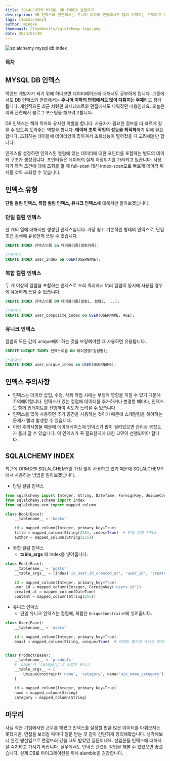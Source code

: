 ```yaml
---
title: SQLALCHEMY MYSQL DB INDEX 설정하기
description: DB 인덱스와 관련해서는 주니어 이하의 면접에서도 많이 다뤄지는 주제라고 생각됩니다. 개인적으론 최근 치렀던 과제테스트와 면접에서도 다뤄졌던 내용인데요. 오늘은 이와 관련해서 블로그 포스팅을 해보려고합니다.
tags: [SQLAlchemy]
author: mingke
thumbnail: /thumbnails/sqlalchemy-logo.png
date: 2024/03/30
---
```


<Image src="/thumbnails/sqlalchemy-logo.png" alt="sqlalchemy mysql db index" />

### 목차

## MYSQL DB 인덱스

백엔드 개발자가 되기 위해 하다보면 데이터베이스에 대해서도 공부하게 됩니다. 그중에서도 DB 인덱스와 관련해서는 **주니어 이하의 면접에서도 많이 다뤄지는 주제**라고 생각됩니다. 개인적으론 최근 치렀던 과제테스트와 면접에서도 다뤄졌던 내용인데요. 오늘은 이와 관련해서 블로그 포스팅을 해보려고합니다.

DB 인덱스는 책의 목차와 유사한 역할을 합니다. 사용자가 필요한 정보를 더 빠르게 찾을 수 있도록 도와주는 역할을 합니다. **데이터 조회 작업의 성능을 최적화**하기 위해 필요합니다. 조회하는 테이블에 데이터양이 많아져서 조회성능이 떨어졌을 때 고려해볼만 합니다.

인덱스를 설정하면 인덱스된 컬럼에 있는 데이터에 대한 포인터를 포함하는 별도의 데이터 구조가 생성됩니다. 포인터들은 데이터의 실제 저장위치를 가리키고 있습니다. 사용자가 특적 조건에 대해 조회를 할 때 full-scan 대신 index-scan으로 빠르게 데이터 위치를 찾아 조회할 수 있습니다.

## 인덱스 유형

**단일 컬럼 인덱스, 복합 컬럼 인덱스, 유니크 인덱스**에 대해서만 알아보겠습니다.

### 단일 컬럼 인덱스

한 개의 열에 대해서만 생성된 인덱스입니다. 가장 쉽고 기본적인 형태의 인덱스로, 단일 조건 검색에 유용한게 쓰일 수 있습니다.

```sql
CREATE INDEX 인덱스이름 on 테이블이름(컬럼이름);

/*예시*/
CREATE INDEX user_index on USER(USERNAME);
```

### 복합 컬럼 인덱스

두 개 이상의 컬럼을 포함하는 인덱스로 조회 쿼리에서 여러 컬럼이 동시에 사용될 경우에 유용하게 쓰일 수 있습니다.

```sql
CREATE INDEX 인덱스이름 ON 테이블이름(컬럼1, 컬럼2, ...);

/*예시*/
CREATE INDEX user_composite_index on USER(USERNAME, AGE);
```

### 유니크 인덱스

컬럼의 모든 값이 unique해야 하는 것을 보장해야할 때 사용하면 유용합니다.

```sql
CREATE UNIQUE INDEX 인덱스이름 ON 테이블명(컬럼명);

/*예시*/
CREATE INDEX user_unique_index on USER(USERNAME);
```

## 인덱스 주의사항

- 인덱스는 데이터 삽입, 수정, 삭제 작업 시에는 부정적 영향을 끼칠 수 있기 때문에 주의해야합니다. 인덱스가 있는 컬럼에 데이터를 추가하거나 변경할 때마다, 인덱스도 함께 업데이트를 진행하여 속도가 느려질 수 있습니다.
- 인덱스를 많이 사용하면 추가 공간을 사용하는 것이기 때문에 스케일링을 해야하는 문제가 빨리 발생할 수 있습니다.
- 이런 주의사항들 때문에 데이터베이스에 인덱스가 많이 걸려있으면 관리상 복잡도가 올라 갈 수 있습니다. 이 인덱스가 꼭 필요한지에 대한 고민이 선행되어야 합니다.

## SQLALCHEMY INDEX

최근에 ORM중엔 SQLALCHEMY를 가장 많이 사용하고 있기 때문에 SQLALCHEMY에서 사용하는 방법을 알아보겠습니다.

- 단일 컬럼 인덱스

```python
from sqlalchemy import Integer, String, DateTime, ForeignKey, UniqueConstraint
from sqlalchemy.schema import Index
from sqlalchemy.orm import mapped_column

class Book(Base):
    __tablename__ = 'books'

    id = mapped_column(Integer, primary_key=True)
    title = mapped_column(String(255), index=True)  # 단일 컬럼 인덱스
    author = mapped_column(String(255))

```

- 복합 컬럼 인덱스
  - **table_args** 에 Index를 넣어줍니다.

```python
class Post(Base):
    __tablename__ = 'posts'
    __table_args__ = (Index('ix_user_id_created_at', 'user_id', 'created_at'),) # 복합 컬럼 인덱스

    id = mapped_column(Integer, primary_key=True)
    user_id = mapped_column(Integer, ForeignKey('users.id'))
    created_at = mapped_column(DateTime)
    content = mapped_column(String(255))

```

- 유니크 인덱스
  - 단일 유니크 인덱스는 컬럼에, 복합은 `UniqueConstraint`에 넣어줍니다.

```python
class User(Base):
    __tablename__ = 'users'

    id = mapped_column(Integer, primary_key=True)
    email = mapped_column(String, unique=True)  # 이메일 필드에 유니크 인덱스 설정


class Product(Base):
    __tablename__ = 'products'
    # 'name'과 'category'의 조합의 유니크
    __table_args__ = (
        UniqueConstraint('name', 'category', name='uix_name_category'),
    )

    id = mapped_column(Integer, primary_key=True)
    name = mapped_column(String)
    category = mapped_column(String)

```

## 마무리

사실 작은 기업에서만 근무를 해봤고 인덱스를 설정할 만큼 많은 데이터를 다뤄보지는 못했지만, 면접을 보러갈 때마다 질문 받는 것 같아 간단하게 정리해봤습니다. 생각해보니 완전 쌩신입으로 면접보러 갔을 때도 받았던 질문이네요. 신입분들 인덱스에 대해서 잘 숙지하고 가시기 바랍니다. 실무에서도 인덱스 관련된 작업을 해볼 수 있었으면 좋겠습니다. 실제 DB로 마이그레이션을 위해 alembic을 권장합니다.
